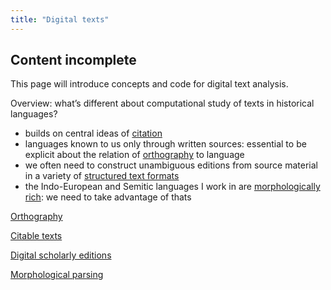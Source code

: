 ```yaml
---
title: "Digital texts"
---
```



:::{.callout-caution}
## Content incomplete

This page will introduce concepts and code for digital text analysis.
:::


Overview: what's different about computational study of texts in historical languages?

- builds on central ideas of [citation](../cite/)
- languages known to us only through written sources: essential to be explicit about the relation of [orthography](./orthography/) to language
- we often need to construct unambiguous editions from source material in a variety of [structured text formats](./editions/)
- the Indo-European and Semitic languages I work in are [morphologically rich](./parsing/): we need to take advantage of thats



[Orthography](../digitexts/orthography/)

[Citable texts](../digitexts/editions/)

[Digital scholarly editions](../digitexts/physical/)

[Morphological parsing](../digitexts/parsing/)